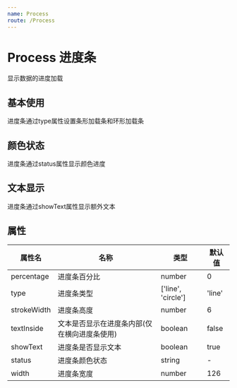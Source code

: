 ```yaml
---
name: Process
route: /Process
---
```



# Process 进度条
显示数据的进度加载

## 基本使用
进度条通过type属性设置条形加载条和环形加载条

<Playground>
  <div style={{'margin': '10px'}}>
    <Process type="line" percentage="25" />
    <Process type="line" percentage="50" />
    <Process type="line" percentage="75" />
    <Process type="line" percentage="100" />
  </div>
  <div style={{'margin': '10px'}}>
    <Process type="circle" percentage="25" />
    <Process type="circle" percentage="50" />
    <Process type="circle" percentage="75" />
    <Process type="circle" percentage="100" />
  </div>
</Playground>

## 颜色状态
进度条通过status属性显示颜色进度

<Playground>
  <div style={{'margin': '10px'}}>
    <Process type="line" percentage="25" />
    <Process type="line" percentage="75" status="exception" />
    <Process type="line" percentage="100" status="success" />
  </div>
  <div style={{'margin': '10px'}}>
    <Process type="circle" percentage="25" />
    <Process type="circle" percentage="75" status="exception"/>
    <Process type="circle" percentage="100" status="success" />
  </div>
</Playground>

## 文本显示
进度条通过showText属性显示额外文本
<Playground>
  <div style={{'margin': '10px'}}>
    <Process type="line" percentage="100" showText="100" />
    <Process type="line" percentage="100" showText="100" strokeWidth="10" textInside />
  </div>
  <div style={{'margin': '10px'}}>
    <Process type="circle" percentage="100" showText="100" />
    <Process type="circle" percentage="100" showText="100" textInside />
  </div>
</Playground>

## 属性

属性名|名称|类型|默认值
----|---|---|---
percentage|进度条百分比|number|0
type|进度条类型|['line', 'circle']|'line'
strokeWidth|进度条高度|number|6
textInside|文本是否显示在进度条内部(仅在横向进度条使用)|boolean|false
showText|进度条是否显示文本|boolean|true
status|进度条颜色状态|string|-
width|进度条宽度|number|126
